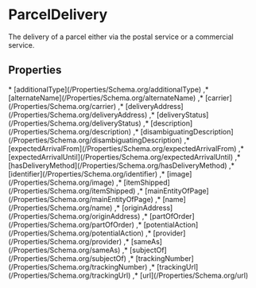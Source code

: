 
# ParcelDelivery

The delivery of a parcel either via the postal service or a commercial service.

## Properties

<Grid>
* [additionalType](/Properties/Schema.org/additionalType)
,* [alternateName](/Properties/Schema.org/alternateName)
,* [carrier](/Properties/Schema.org/carrier)
,* [deliveryAddress](/Properties/Schema.org/deliveryAddress)
,* [deliveryStatus](/Properties/Schema.org/deliveryStatus)
,* [description](/Properties/Schema.org/description)
,* [disambiguatingDescription](/Properties/Schema.org/disambiguatingDescription)
,* [expectedArrivalFrom](/Properties/Schema.org/expectedArrivalFrom)
,* [expectedArrivalUntil](/Properties/Schema.org/expectedArrivalUntil)
,* [hasDeliveryMethod](/Properties/Schema.org/hasDeliveryMethod)
,* [identifier](/Properties/Schema.org/identifier)
,* [image](/Properties/Schema.org/image)
,* [itemShipped](/Properties/Schema.org/itemShipped)
,* [mainEntityOfPage](/Properties/Schema.org/mainEntityOfPage)
,* [name](/Properties/Schema.org/name)
,* [originAddress](/Properties/Schema.org/originAddress)
,* [partOfOrder](/Properties/Schema.org/partOfOrder)
,* [potentialAction](/Properties/Schema.org/potentialAction)
,* [provider](/Properties/Schema.org/provider)
,* [sameAs](/Properties/Schema.org/sameAs)
,* [subjectOf](/Properties/Schema.org/subjectOf)
,* [trackingNumber](/Properties/Schema.org/trackingNumber)
,* [trackingUrl](/Properties/Schema.org/trackingUrl)
,* [url](/Properties/Schema.org/url)

</Grid>


